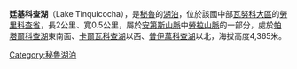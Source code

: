 {{coord|10|25|32|S|76|44|07|W|display=title|region:BO_type:waterbody_source:GNS-enwiki}}

'''廷基科查湖'''（Lake Tinquicocha），是[[秘魯|秘魯]]的[[湖泊|湖泊]]，位於該國中部[[瓦努科大區|瓦努科大區]]的[[勞里科查省|勞里科查省]]，長2公里、寬0.5公里，屬於[[安第斯山脈|安第斯山脈]]中[[勞拉山脈|勞拉山脈]]的一部分，處於[[帕塔爾科查湖|帕塔爾科查湖]]東南面、[[卡爾瓦科查湖|卡爾瓦科查湖]]以西、[[普伊萬科查湖|普伊萬科查湖]]以北，海拔高度4,365米。

{{Peru-geo-stub}}
[[Category:秘魯湖泊|Category:秘魯湖泊]]
